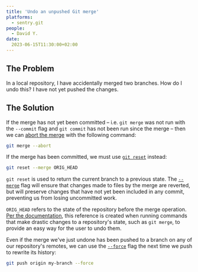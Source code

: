```yaml
---
title: 'Undo an unpushed Git merge'
platforms: 
  - sentry.git
people: 
  - David Y.
date: 
  2023-06-15T11:30:00+02:00
---
```


## The Problem

In a local repository, I have accidentally merged two branches. How do I undo this? I have not yet pushed the changes.

## The Solution

If the merge has not yet been committed – i.e. `git merge` was not run with the `--commit` flag and `git commit` has not been run since the merge – then we can [abort the merge](https://git-scm.com/docs/git-merge#Documentation/git-merge.txt---abort) with the following command:

```bash
git merge --abort
```

If the merge has been committed, we must use [`git reset`](https://git-scm.com/docs/git-reset) instead:

```bash
git reset --merge ORIG_HEAD
```

`git reset` is used to return the current branch to a previous state. The [`--merge`](https://git-scm.com/docs/git-reset#Documentation/git-reset.txt---merge) flag will ensure that changes made to files by the merge are reverted, but will preserve changes that have not yet been included in any commit, preventing us from losing uncommitted work.

`ORIG_HEAD` refers to the state of the repository before the merge operation. [Per the documentation](https://git-scm.com/docs/gitrevisions), this reference is created when running commands that make drastic changes to a repository's state, such as `git merge`, to provide an easy way for the user to undo them.

Even if the merge we've just undone has been pushed to a branch on any of our repository's remotes, we can use the [`--force`](https://git-scm.com/docs/git-push#Documentation/git-push.txt---force) flag the next time we push to rewrite its history:

```bash
git push origin my-branch --force
```

